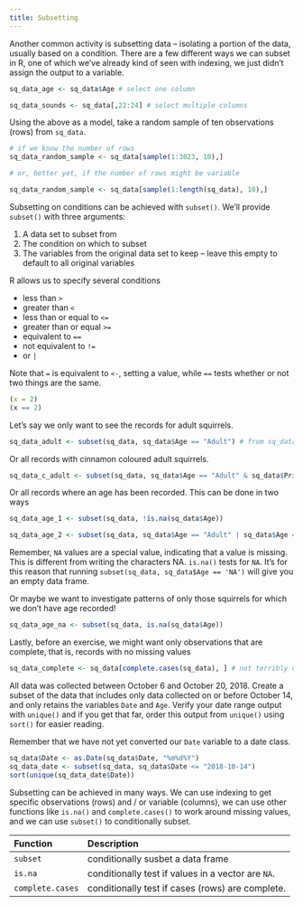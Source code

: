```yaml
---
title: Subsetting
---
```


Another common activity is subsetting data -- isolating a portion of the data, usually based on a condition. There are a few different ways we can subset in R, one of which we've already kind of seen with indexing, we just didn't assign the output to a variable.

```r
sq_data_age <- sq_data$Age # select one column

sq_data_sounds <- sq_data[,22:24] # select multiple columns
```

<div class = 'exercise'>
Using the above as a model, take a random sample of ten observations (rows) from `sq_data`.
</div>

<div class = 'solution'>
```r
# if we know the number of rows
sq_data_random_sample <- sq_data[sample(1:3023, 10),]

# or, better yet, if the number of rows might be variable

sq_data_random_sample <- sq_data[sample(1:length(sq_data), 10),]
```
</div>

Subsetting on conditions can be achieved with `subset()`. We'll provide `subset()` with three arguments:

1. A data set to subset from
2. The condition on which to subset
3. The variables from the original data set to keep -- leave this empty to default to all original variables

<div class = "note">
R allows us to specify several conditions

* less than `>`
* greater than `<`
* less than or equal to `<=` 
* greater than or equal `>=`
* equivalent to `==`
* not equivalent to `!=`
* or `|`

Note that `=` is equivalent to `<-`, setting a value, while `==` tests whether or not two things are the same.

```r
(x = 2)
(x == 2)
```
</div>

Let's say we only want to see the records for adult squirrels.

```r
sq_data_adult <- subset(sq_data, sq_data$Age == "Adult") # from sq_data, select only rows where Age equals Adult
```

Or all records with cinnamon coloured adult squirrels.

```r
sq_data_c_adult <- subset(sq_data, sq_data$Age == "Adult" & sq_data$Primary.Fur.Color == "Cinnamon")
```

Or all records where an age has been recorded. This can be done in two ways

```r
sq_data_age_1 <- subset(sq_data, !is.na(sq_data$Age))

sq_data_age_2 <- subset(sq_data, sq_data$Age == "Adult" | sq_data$Age == "Juvenile")
```

<div class = "note">
Remember, `NA` values are a special value, indicating that a value is missing. This is different from writing the characters NA. `is.na()` tests for `NA`. It's for this reason that running `subset(sq_data, sq_data$Age == 'NA')` will give you an empty data frame.
</div>

Or maybe we want to investigate patterns of only those squirrels for which we don't have age recorded!

```r
sq_data_age_na <- subset(sq_data, is.na(sq_data$Age))
```

Lastly, before an exercise, we might want only observations that are complete, that is, records with no missing values

```r
sq_data_complete <- sq_data[complete.cases(sq_data), ] # not terribly useful with this particular data set
```

<div class = 'exercise'>
All data was collected between October 6 and October 20, 2018.  Create a subset of the data that includes only data collected on or before October 14, and only retains the variables `Date` and `Age`. Verify your date range output with `unique()` and if you get that far, order this output from `unique()` using `sort()` for easier reading.

Remember that we have not yet converted our `Date` variable to a date class. 
</div>

<div class = 'solution'>
```r
sq_data$Date <- as.Date(sq_data$Date, "%m%d%Y")
sq_data_date <- subset(sq_data, sq_data$Date <= "2018-10-14")
sort(unique(sq_data_date$Date))
```
</div>

<div class = 'summary'>
Subsetting can be achieved in many ways. We can use indexing to get specific observations (rows) and / or variable (columns), we can use other functions like `is.na()` and `complete.cases()` to work around missing values, and we can use `subset()` to conditionally subset.
</div>

<div class = 'functions'>
| Function | Description |
| :--- | :--- |
| `subset` | conditionally susbet a data frame |
| `is.na` | conditionally test if values in a vector are `NA`. |
| `complete.cases` | conditionally test if cases (rows) are complete. |
</div>